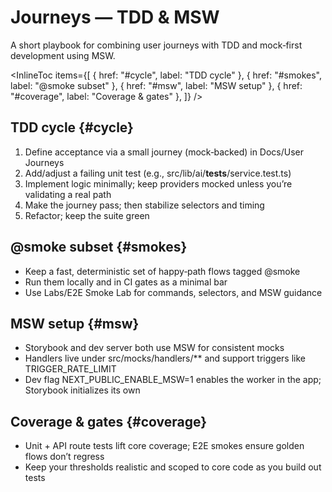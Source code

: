 
# Journeys — TDD & MSW

<Meta title="Journeys/TDD & MSW" />

A short playbook for combining user journeys with TDD and mock‑first development using MSW.

<InlineToc
  items={[
    { href: "#cycle", label: "TDD cycle" },
    { href: "#smokes", label: "@smoke subset" },
    { href: "#msw", label: "MSW setup" },
    { href: "#coverage", label: "Coverage & gates" },
  ]}
/>

## TDD cycle {#cycle}

1. Define acceptance via a small journey (mock‑backed) in Docs/User Journeys
2. Add/adjust a failing unit test (e.g., src/lib/ai/**tests**/service.test.ts)
3. Implement logic minimally; keep providers mocked unless you’re validating a real path
4. Make the journey pass; then stabilize selectors and timing
5. Refactor; keep the suite green

## @smoke subset {#smokes}

- Keep a fast, deterministic set of happy‑path flows tagged @smoke
- Run them locally and in CI gates as a minimal bar
- Use Labs/E2E Smoke Lab for commands, selectors, and MSW guidance

## MSW setup {#msw}

- Storybook and dev server both use MSW for consistent mocks
- Handlers live under src/mocks/handlers/\*\* and support triggers like TRIGGER_RATE_LIMIT
- Dev flag NEXT_PUBLIC_ENABLE_MSW=1 enables the worker in the app; Storybook initializes its own

## Coverage & gates {#coverage}

- Unit + API route tests lift core coverage; E2E smokes ensure golden flows don’t regress
- Keep your thresholds realistic and scoped to core code as you build out tests

<LastUpdated file="src/stories/Journeys/TDD-MSW.docs.mdx" />
